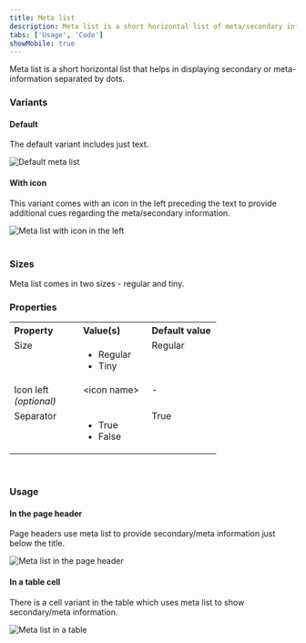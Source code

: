 ```yaml
---
title: Meta list
description: Meta list is a short horizontal list of meta/secondary information.
tabs: ['Usage', 'Code']
showMobile: true
---
```


Meta list is a short horizontal list that helps in displaying secondary or meta-information separated by dots.

### Variants
#### Default
The default variant includes just text.

![Default meta list](./images/metaList-1.png)
<br/>

#### With icon
This variant comes with an icon in the left preceding the text to provide additional cues regarding the meta/secondary information.

![Meta list with icon in the left](./images/metaList-2.png)
<br/>
<br/>

### Sizes
Meta list comes in two sizes - regular and tiny.
<Preview name="components-metalist-all--all" />

### Properties
<table style="width: 100%">
  <tbody>
    <tr>
      <th style="width:33%; text-align: left;">Property</th>
      <th style="width:33%; text-align: left;">Value(s)</th>
      <th style="width:33%; text-align: left;">Default value</th>
    </tr>
    <tr style="vertical-align: top">
      <td>Size</td>
      <td>
          <ul>
              <li>Regular</li>
              <li>Tiny</li>
          </ul>
      </td>
      <td>Regular</td>
    </tr>
    <tr style="vertical-align: top">
      <td>Icon left<br/><em>(optional)</em></td>
      <td>&#60;icon name&#62;</td>
      <td>-</td>
    </tr>
    <tr style="vertical-align: top">
      <td>Separator</td>
      <td>
          <ul>
              <li>True</li>
              <li>False</li>
          </ul>
      </td>
      <td>True</td>
    </tr>
  </tbody>
</table>
<br/>

### Usage
#### In the page header
Page headers use meta list to provide secondary/meta information just below the title.

![Meta list in the page header](./images/metaList-3.png)
<br/>

#### In a table cell
There is a cell variant in the table which uses meta list to show secondary/meta information.

![Meta list in a table](./images/metaList-4.png)